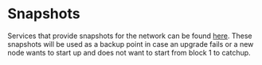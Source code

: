 # Snapshots

Services that provide snapshots for the network can be found [here](/nodes/resources#snapshot-service).
These snapshots will be used as a backup point in case an upgrade fails or a new node wants to start up and does not want to start from block 1 to catchup.
